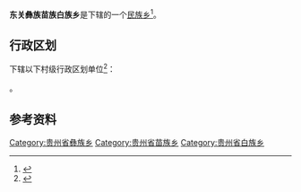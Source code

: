 {{中国乡级行政区|52/05/25/202/000}}

'''{{ruby-py|厍|-{zh-cn:shè;zh-tw:ㄕㄜˋ;zh-hk:se<sup>3</sup>}-}}东关彝族苗族白族乡'''是{{PRC admin/fullname|52/05/25/202/000|3}}下辖的一个[[民族乡|民族乡]]<ref>{{PRC admin/ref sgc|{{PRC admin/parent|52/05/25/202/000}}}}</ref>。

== 行政区划 ==
{{PAGENAMEBASE}}下辖以下村级行政区划单位<ref>{{PRC admin/ref sgc|52/05/25/202/000}}</ref>：

{{PRC admin/children|52/05/25/202/000}}。

== 参考资料 ==
{{reflist}}

{{贵州行政区划小作品}}
{{PRC admin/navcat|52/05/25/202/000}}
[[Category:贵州省彝族乡|Category:贵州省彝族乡]]
[[Category:贵州省苗族乡|Category:贵州省苗族乡]]
[[Category:贵州省白族乡|Category:贵州省白族乡]]